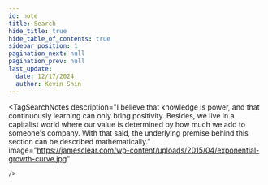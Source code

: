 ```yaml
---
id: note
title: Search
hide_title: true
hide_table_of_contents: true
sidebar_position: 1
pagination_next: null
pagination_prev: null
last_update:
  date: 12/17/2024
  author: Kevin Shin
---
```



<TagSearchNotes
    description="I believe that knowledge is power, and that continuously learning can only bring positivity. Besides, we live in a capitalist world where our value is determined by how much we add to someone's company. With that said, the underlying premise behind this section can be described mathematically."
    image="https://jamesclear.com/wp-content/uploads/2015/04/exponential-growth-curve.jpg"

    />

